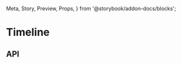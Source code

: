   Meta,
  Story,
  Preview,
  Props,
} from '@storybook/addon-docs/blocks';

<Meta title="Components/Timeline" component={Timeline} />

# Timeline

<Preview>
  <Story name="default">
    <Timeline entries={data} />
  </Story>
</Preview>

## API

<Props of={Timeline} />
